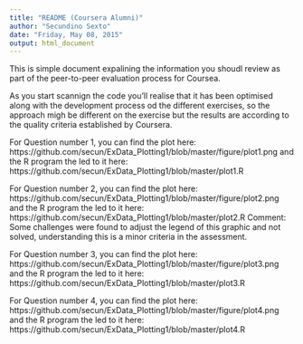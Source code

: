 ```yaml
---
title: "README (Coursera Alumni)"
author: "Secundino Sexto"
date: "Friday, May 08, 2015"
output: html_document
---
```


This is simple document expalining the information you shoudl review as part of the peer-to-peer evaluation process for Coursea.

As you start scannign the code you'll realise that it has been optimised along with the development process od the different exercises, so the approach migh be different on the exercise but the results are according to the quality criteria established by Coursera.


For Question number 1, you can find the plot here:
https://github.com/secun/ExData_Plotting1/blob/master/figure/plot1.png
and the R program the led to it here:
https://github.com/secun/ExData_Plotting1/blob/master/plot1.R


For Question number 2, you can find the plot here:
https://github.com/secun/ExData_Plotting1/blob/master/figure/plot2.png
and the R program the led to it here:
https://github.com/secun/ExData_Plotting1/blob/master/plot2.R
Comment: Some challenges were found to adjust the legend of this graphic and not solved, understanding this is a minor criteria in the assessment.

For Question number 3, you can find the plot here:
https://github.com/secun/ExData_Plotting1/blob/master/figure/plot3.png
and the R program the led to it here:
https://github.com/secun/ExData_Plotting1/blob/master/plot3.R

For Question number 4, you can find the plot here:
https://github.com/secun/ExData_Plotting1/blob/master/figure/plot4.png
and the R program the led to it here:
https://github.com/secun/ExData_Plotting1/blob/master/plot4.R

